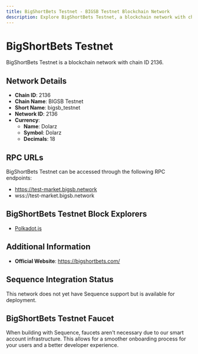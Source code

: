 ```yaml
--- 
title: BigShortBets Testnet - BIGSB Testnet Blockchain Network
description: Explore BigShortBets Testnet, a blockchain network with chain ID 2136. Learn about its native currency, Dolarz, and how to interact with the network.
---
```


# BigShortBets Testnet

BigShortBets Testnet is a blockchain network with chain ID 2136.

## Network Details

- **Chain ID**: 2136
- **Chain Name**: BIGSB Testnet
- **Short Name**: bigsb_testnet
- **Network ID**: 2136
- **Currency**: 
  - **Name**: Dolarz
  - **Symbol**: Dolarz
  - **Decimals**: 18

## RPC URLs

BigShortBets Testnet can be accessed through the following RPC endpoints:

- https://test-market.bigsb.network
- wss://test-market.bigsb.network

## BigShortBets Testnet Block Explorers

- [Polkadot.js](https://polkadot.js.org/apps/?rpc=wss://test-market.bigsb.network#/explorer)

## Additional Information

- **Official Website**: https://bigshortbets.com/

## Sequence Integration Status

This network does not yet have Sequence support but is available for deployment.

## BigShortBets Testnet Faucet

When building with Sequence, faucets aren't necessary due to our smart account infrastructure. This allows for a smoother onboarding process for your users and a better developer experience.
